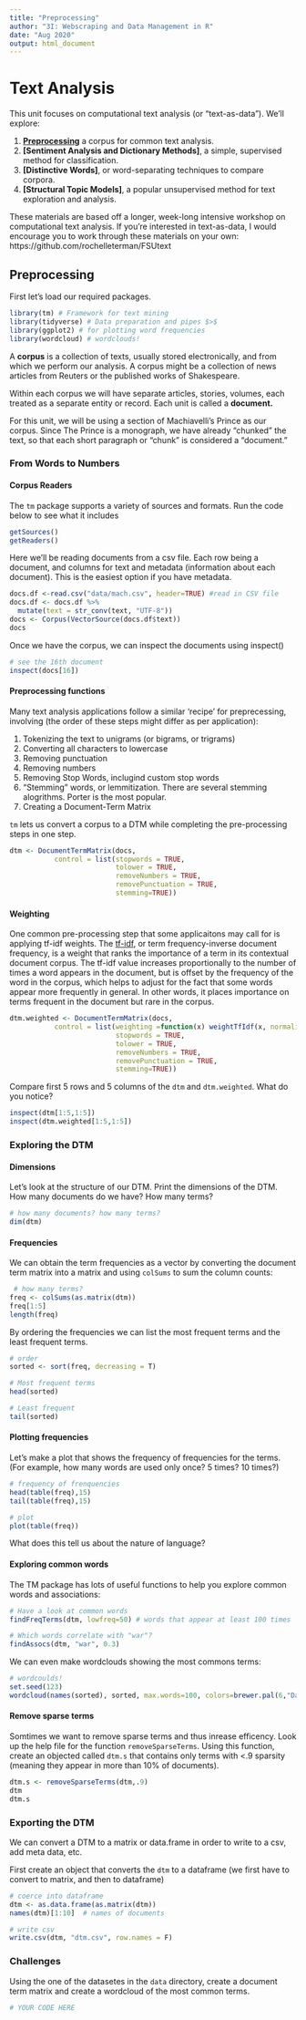 ```yaml
---
title: "Preprocessing"
author: "3I: Webscraping and Data Management in R"
date: "Aug 2020"
output: html_document
---
```


# Text Analysis

This unit focuses on computational text analysis (or "text-as-data"). We'll explore:

1. **[Preprocessing]** a corpus for common text analysis.
2. **[Sentiment Analysis and Dictionary Methods]**, a simple, supervised method for classification.
3. **[Distinctive Words]**, or word-separating techniques to compare corpora.
4. **[Structural Topic Models]**, a popular unsupervised method for text exploration and analysis.

These materials are based off a longer, week-long intensive workshop on computational text analysis. If you're interested in text-as-data, I would encourage you to work through these materials on your own: https://github.com/rochelleterman/FSUtext


## Preprocessing

First let's load our required packages.

```r
library(tm) # Framework for text mining
library(tidyverse) # Data preparation and pipes $>$
library(ggplot2) # for plotting word frequencies
library(wordcloud) # wordclouds!
```

A __corpus__ is a collection of texts, usually stored electronically, and from which we perform our analysis. A corpus might be a collection of news articles from Reuters or the published works of Shakespeare. 

Within each corpus we will have separate articles, stories, volumes, each treated as a separate entity or record. Each unit is called a __document.__

For this unit, we will be using a section of Machiavelli's Prince as our corpus. Since The Prince is a monograph, we have already "chunked" the text, so that each short paragraph or "chunk" is considered a "document."

### From Words to Numbers

#### Corpus Readers {-}

The `tm` package supports a variety of sources and formats. Run the code below to see what it includes

```r
getSources()
getReaders()
```

Here we'll be reading documents from a csv file. Each row being a document, and columns for text and metadata (information about each document). This is the easiest option if you have metadata.

```r
docs.df <-read.csv("data/mach.csv", header=TRUE) #read in CSV file
docs.df <- docs.df %>%
  mutate(text = str_conv(text, "UTF-8"))
docs <- Corpus(VectorSource(docs.df$text))
docs
```

Once we have the corpus, we can inspect the documents using inspect()

```r
# see the 16th document
inspect(docs[16])
```

#### Preprocessing functions {-}

Many text analysis applications follow a similar 'recipe' for preprecessing, involving (the order of these steps might differ as per application):

1. Tokenizing the text to unigrams (or bigrams, or trigrams)
2. Converting all characters to lowercase
3. Removing punctuation
4. Removing numbers
5. Removing Stop Words, inclugind custom stop words
6. "Stemming" words, or lemmitization. There are several stemming alogrithms. Porter is the most popular.
7. Creating a Document-Term Matrix

`tm` lets us convert a corpus to a DTM while completing the pre-processing steps in one step.

```r
dtm <- DocumentTermMatrix(docs,
           control = list(stopwords = TRUE,
                          tolower = TRUE,
                          removeNumbers = TRUE,
                          removePunctuation = TRUE,
                          stemming=TRUE))
```

#### Weighting {-}

One common pre-processing step that some applicaitons may call for is applying tf-idf weights. The [tf-idf](https://en.wikipedia.org/wiki/Tf%E2%80%93idf), or term frequency-inverse document frequency, is a weight that ranks the importance of a term in its contextual document corpus. The tf-idf value increases proportionally to the number of times a word appears in the document, but is offset by the frequency of the word in the corpus, which helps to adjust for the fact that some words appear more frequently in general. In other words, it places importance on terms frequent in the document but rare in the corpus.

```r
dtm.weighted <- DocumentTermMatrix(docs,
           control = list(weighting =function(x) weightTfIdf(x, normalize = TRUE),
                          stopwords = TRUE,
                          tolower = TRUE,
                          removeNumbers = TRUE,
                          removePunctuation = TRUE,
                          stemming=TRUE))
```

Compare first 5 rows and 5 columns of the `dtm` and `dtm.weighted`. What do you notice?

```r
inspect(dtm[1:5,1:5])
inspect(dtm.weighted[1:5,1:5])
```

### Exploring the DTM

#### Dimensions {-}

Let's look at the structure of our DTM. Print the dimensions of the DTM. How many documents do we have? How many terms?

```r
# how many documents? how many terms?
dim(dtm)
```

#### Frequencies {-}

We can obtain the term frequencies as a vector by converting the document term matrix into a matrix and using `colSums` to sum the column counts:

```r
 # how many terms?
freq <- colSums(as.matrix(dtm))
freq[1:5]
length(freq)
```

By ordering the frequencies we can list the most frequent terms and the least frequent terms.

```r
# order
sorted <- sort(freq, decreasing = T)

# Most frequent terms
head(sorted)

# Least frequent
tail(sorted)
```

#### Plotting frequencies {-}

Let's make a plot that shows the frequency of frequencies for the terms. (For example, how many words are used only once? 5 times? 10 times?)

```r
# frequency of frenquencies
head(table(freq),15)
tail(table(freq),15)

# plot
plot(table(freq))
```

What does this tell us about the nature of language?

#### Exploring common words {-}

The TM package has lots of useful functions to help you explore common words and associations:

```r
# Have a look at common words
findFreqTerms(dtm, lowfreq=50) # words that appear at least 100 times

# Which words correlate with "war"?
findAssocs(dtm, "war", 0.3)
```

We can even make wordclouds showing the most commons terms:

```r
# wordcoulds!
set.seed(123)
wordcloud(names(sorted), sorted, max.words=100, colors=brewer.pal(6,"Dark2"))
```

#### Remove sparse terms {-}

Somtimes we want to remove sparse terms and thus inrease efficency. Look up the help file for the function `removeSparseTerms`. Using this function, create an objected called `dtm.s` that contains only terms with <.9 sparsity (meaning they appear in more than 10% of documents).

```r
dtm.s <- removeSparseTerms(dtm,.9)
dtm 
dtm.s 
```

### Exporting the DTM

We can convert a DTM to a matrix or data.frame in order to write to a csv, add meta data, etc.

First create an object that converts the `dtm` to a dataframe (we first have to convert to matrix, and then to dataframe)

```r
# coerce into dataframe
dtm <- as.data.frame(as.matrix(dtm))
names(dtm)[1:10]  # names of documents

# write csv
write.csv(dtm, "dtm.csv", row.names = F)
```

### Challenges

Using the one of the datasetes in the `data` directory, create a document term matrix and create a wordcloud of the most common terms.

```r
# YOUR CODE HERE
```
